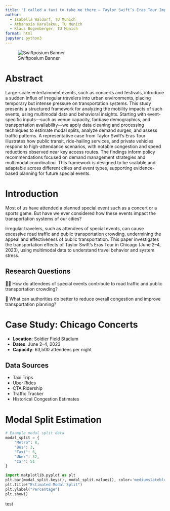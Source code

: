 ```yaml
---
title: "I called a taxi to take me there – Taylor Swift’s Eras Tour Impact on Local Traffic"
author: 
  - Isabella Waldorf, TU Munich
  - Athanasia Karalakou, TU Munich
  - Klaus Bogenberger, TU Munich
format: html
jupyter: python3
---
```



![Swiftposium Banner](banner.png){#fig-banner}

# Abstract {#sec-abstract}

Large-scale entertainment events, such as concerts and festivals, introduce a sudden influx of irregular travelers into urban environments, placing temporary but intense pressure on transportation systems. This study presents a structured framework for analyzing the mobility impacts of such events, using multimodal data and behavioral insights. Starting with event-specific inputs—such as venue capacity, fanbase demographics, and transportation availability—we apply data cleaning and processing techniques to estimate modal splits, analyze demand surges, and assess traffic patterns. A representative case from Taylor Swift’s Eras Tour illustrates how public transit, ride-hailing services, and private vehicles respond to high-attendance scenarios, with notable congestion and speed reductions observed near key access routes. The findings inform policy recommendations focused on demand management strategies and multimodal coordination. This framework is designed to be scalable and adaptable across different cities and event types, supporting evidence-based planning for future special events.

# Introduction {#sec-intro}

Most of us have attended a planned special event such as a concert or a sports game. But have we ever considered how these events impact the transportation systems of our cities?

Irregular travelers, such as attendees of special events, can cause excessive road traffic and public transportation crowding, undermining the appeal and effectiveness of public transportation. This paper investigates the transportation effects of Taylor Swift’s Eras Tour in Chicago (June 2–4, 2023), using multimodal data to understand travel behavior and system stress.

## Research Questions
🚗🚌 How do attendees of special events contribute to road traffic and public transportation crowding?

🚧 What can authorities do better to reduce overall congestion and improve transportation planning?

# Case Study: Chicago Concerts {#sec-case}

- **Location**: Soldier Field Stadium
- **Dates**: June 2–4, 2023
- **Capacity**: 63,500 attendees per night

## Data Sources
- Taxi Trips
- Uber Rides
- CTA Ridership
- Traffic Tracker
- Historical Congestion Estimates

# Modal Split Estimation {#sec-modal}

```python
# Example modal split data
modal_split = {
    "Metro": 8,
    "Bus": 3,
    "Taxi": 6,
    "Uber": 32,
    "Car": 51
}

import matplotlib.pyplot as plt
plt.bar(modal_split.keys(), modal_split.values(), color='mediumslateblue')
plt.title("Estimated Modal Split")
plt.ylabel("Percentage")
plt.show()
```

test